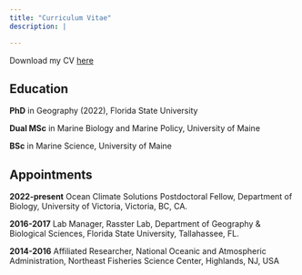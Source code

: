 ```yaml
---
title: "Curriculum Vitae"
description: |

---
```



Download my CV [here](McHenry_CV_2024.pdf) 

## Education

__PhD__ in Geography (2022), Florida State University

__Dual MSc__ in Marine Biology and Marine Policy, University of Maine

__BSc__ in Marine Science, University of Maine

## Appointments

__2022-present__ Ocean Climate Solutions Postdoctoral Fellow, Department of Biology, University of Victoria, Victoria, BC, CA.

__2016-2017__ Lab Manager, Rasster Lab, Department of Geography & Biological Sciences, Florida State University, Tallahassee, FL.

__2014-2016__ Affiliated Researcher, National Oceanic and Atmospheric Administration, Northeast Fisheries Science Center, Highlands, NJ, USA


